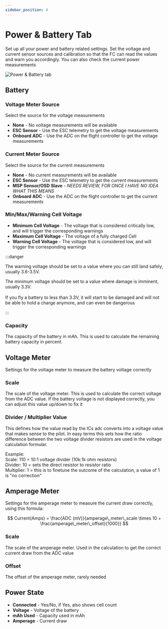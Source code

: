 ```yaml
---
sidebar_position: 4
---
```


# Power & Battery Tab

Set up all your power and battery related settings. Set the voltage and current sensor sources and 
calibration so that the FC can read the values and warn you accordingly. You can also check the current 
power measurements

![Power & Battery tab](/img/betaflight_configurator_power_battery_tab.png)

## Battery

### Voltage Meter Source

Select the source for the voltage measurements

* **None** - No voltage measurements will be available
* **ESC Sensor** - Use the ESC telemetry to get the voltage measurements
* **Onboard ADC** - Use the ADC on the flight controller to get the voltage measurements

### Current Meter Source

Select the source for the current measurements

* **None** - No current measurements will be available
* **ESC Sensor** - Use the ESC telemetry to get the current measurements
* **MSP Sensor/OSD Slave** - *NEEDS REVIEW, FOR ONCE I HAVE NO IDEA WHAT THIS MEANS*
* **Onboard ADC** - Use the ADC on the flight controller to get the current measurements

### Min/Max/Warning Cell Voltage

* **Minimum Cell Voltage** - The voltage that is considered critically low, and will trigger the corresponding warnings
* **Maximum Cell Voltage** - The voltage of a fully charged Cell
* **Warning Cell Voltage** - The voltage that is considered low, and will trigger the corresponding warnings

:::danger

The warning voltage should be set to a value where you can still land safely, usually 3.6-3.5V.

The minimum voltage should be set to a value where damage is imminent, usually 3.3V.
<br></br>
If you fly a battery to less than 3.3V, it will start to be damaged and will not be able to hold a charge anymore, and can even be dangerous

:::

### Capacity

The capacity of the battery in mAh. This is used to calculate the remaining battery capacity in percent.

## Voltage Meter

Settings for the voltage meter to measure the battery voltage correctly

### Scale

The scale of the voltage meter. This is used to calculate the correct voltage from the ADC value. If the battery 
voltage is not displayed correctly, you can adjust this value up/down to fix it

### Divider / Multiplier Value

This defines how the value read by the ICs adc converts into a voltage value that makes sense to the pilot.
In easy terms this sets how the ratio difference between the two voltage divider resistors are used in the voltage calculation formular.

Example:  
Scale: 110 = 10:1 voltage divider (10k:1k ohm resistors)  
Divider: 10 = sets the direct resistor to resistor ratio  
Multiplier: 1 = this is to finetune the outcome of the calculation, a value of 1 is "no correction"

## Amperage Meter

Settings for the amperage meter to measure the current draw correctly, using this formula:

$$
Current(Amps) = \frac{ADC (mV)}{amperage\_meter\_scale \times 10 + \frac{amperage\_meter\_offset}{1000}}
$$

### Scale

The scale of the amperage meter. Used in the calculation to get the correct current draw from the ADC value

### Offset

The offset of the amperage meter, rarely needed

## Power State

* **Connected** - Yes/No, if Yes, also shows cell count
* **Voltage** - Voltage of the battery
* **mAh Used** - Capacity used in mAh
* **Amperage** - Current draw
